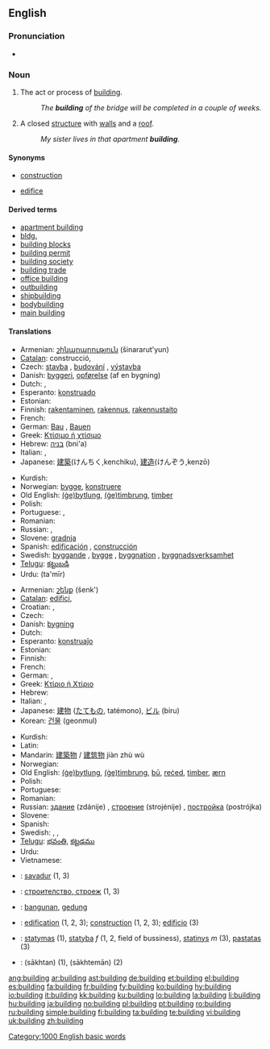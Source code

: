 ==English==
{{wikipedia}}

===Pronunciation===
* {{audio|en-us-building.ogg|Audio (US)}}
*: {{rhymes|ɪldɪŋ}}

===Noun===
{{en-noun}}

# {{uncountable}} The act or process of [[build]]ing.
#: ''The '''building''' of the bridge will be completed in a couple of weeks.''
# A closed [[structure]] with [[wall]]s and a [[roof]].
#: ''My sister lives in that apartment '''building'''.''

====Synonyms====
* {{i-c|act or process of building}} [[construction]]
* {{i-c|closed structure with walls and a roof}} [[edifice]]

====Derived terms====
* [[apartment building]]
* [[bldg.]]
* [[building blocks]]
* [[building permit]]
* [[building society]]
* [[building trade]]
* [[office building]]
* [[outbuilding]]
* [[shipbuilding]]
* [[bodybuilding]]
* [[main building]]

====Translations====
{{trans-top|act or process of building}}
* Armenian: [[շինարարություն]] (šinararut'yun)
* [[Catalan]]: construcció, {{f}}
* Czech: [[stavba]] {{f}}, [[budování]] {{n}}, [[výstavba]] {{f}}
* Danish: [[byggeri]], [[opførelse]] (af en bygning)
* Dutch: {{t+|nl|bouwen|n}}, {{t+|nl|bouw|m}}
* Esperanto: [[konstruado]]
* Estonian: {{t|et|ehitama}}
* Finnish: [[rakentaminen]], [[rakennus]], [[rakennustaito]]
* French: {{t+|fr|construction|f}}
* German: [[Bau]] {{m}}, [[Bauen]] {{n}}
* Greek: [[Κτίσιμο ή χτίσιμο]] {{n}}
* Hebrew: [[בניה]] (bni'a) {{f}}
* Italian: {{t+|it|costruzione|f}}, {{t-|it|edificazione|f}}
* Japanese: [[建築]](けんちく,kenchiku), [[建造]](けんぞう,kenzō)
{{trans-mid}}
* Kurdish: {{KUchar|[[بیناکردن]]}}
* Norwegian: [[bygge]], [[konstruere]]
* Old English: [[bytlung|(ġe)bytlung]], [[timbrung|(ġe)timbrung]], [[timber]]
* Polish: {{t+|pl|budować|alt=budowanie}}
* Portuguese: {{t+|pt|construção|f}}, {{t+|pt|edificação|f}}
* Romanian: {{t-|ro|clădire|f}}
* Russian: {{t+|ru|строительство|n|tr=stroítelstvo|sc=Cyrl}}, {{t+|ru|постройка|f|tr=postrójka|sc=Cyrl}}
* Slovene: [[gradnja]] {{f}}
* Spanish: [[edificación]] {{f}}, [[construcción]] {{f}}
* Swedish: [[byggande]] {{n}}, [[bygge]] {{n}}, [[byggnation]] {{c}}, [[byggnadsverksamhet]] {{c}}
* [[Telugu]]: [[కట్టుబడి]]
* Urdu: {{ur-Arab|[[تعمیر]]}} (ta'mīr) {{f}}
{{trans-bottom}}

{{trans-top|closed structure with walls and a roof}}
* Armenian: [[շենք]] (šenk')
* [[Catalan]]: [[edifici]], {{m}}
* Croatian: {{t|hr|zgrada|f}}, {{t|hr|zdanje|n}}
* Czech: {{t-|cs|budova|f}}
* Danish: [[bygning]]
* Dutch: {{t+|nl|gebouw|n}}
* Esperanto: [[konstruaĵo]]
* Estonian: {{t-|et|hoone}}
* Finnish: {{t+|fi|rakennus}}
* French: {{t+|fr|bâtiment|m}}
* German: {{t+|de|Gebäude|n}}, {{t+|de|Bau|m}}
* Greek: [[Κτίριο ή Χτίριο]] {{n}}
* Hebrew: {{t+|he|בניין|m|tr=binyan|sc=Hebr}}
* Italian: {{t+|it|edificio|m}}, {{t+|it|palazzo|m}}
* Japanese: [[建物]] ([[たてもの]], tatémono), [[ビル]] (biru)
* Korean: [[건물]] (geonmul)
{{trans-mid}}
* Kurdish: {{t+|ku|بینا|sc=KUchar}}
* Latin: {{t+|la|aedificium|n}}
* Mandarin: [[建築物]] / [[建筑物]] jiàn zhù wù
* Norwegian: {{t+|no|bygning}}
* Old English: [[bytlung|(ġe)bytlung]], [[timbrung|(ġe)timbrung]], [[bu|bū]], [[reced|reċed]], [[timber]], [[ærn]]
* Polish: {{t+|pl|budynek|m}}
* Portuguese: {{t+|pt|edifício|m}}
* Romanian: {{t-|ro|clădire|f}}
* Russian: [[здание]] (zdánije) {{n}}, [[строение]] (strojénije) {{n}}, [[постройка]] (postrójka) {{f}}
* Slovene: {{t+|sl|zgradba|f}}
* Spanish: {{t+|es|edificio|m}}
* Swedish: {{t-|sv|bygge|n}}, {{t+|sv|byggnad|c}}, {{t+|sv|hus|n}}
* [[Telugu]]: [[భవంతి]], [[కట్టడము]]
* Urdu: {{t-|ur|عمارت|f|tr='imārat|sc=ur-Arab|xs=Urdu}}
* Vietnamese: {{t+|vi|toà nhà|xs=Vietnamese}}
{{trans-bottom}}

{{checktrans-top}}
* {{ttbc|Breton}}: [[savadur]] {{m}} (1, 3)
* {{ttbc|Bulgarian}}: [[строителство, строеж]] {{m}} (1, 3)
* {{ttbc|Indonesian}}: [[bangun|bangunan]], [[gedung]]
* {{ttbc|Interlingua}}: [[edification]] (1, 2, 3); [[construction]] (1, 2, 3); [[edificio]] (3)
* {{ttbc|Lithuanian}}: [[statymas]] {{m}} (1), [[statyba]] ''f'' (1, 2, field of bussiness), [[statinys]] ''m'' (3), [[pastatas]] {{m}} (3)
* {{ttbc|Persian}}: {{fa-Arab|[[ساختن]]}} (sākhtan) (1), {{fa-Arab|[[ساختمان]]}} (sākhtemān) (2)
{{trans-bottom}}

[[Category:1000 English basic words]]

[[ang:building]]
[[ar:building]]
[[ast:building]]
[[de:building]]
[[et:building]]
[[el:building]]
[[es:building]]
[[fa:building]]
[[fr:building]]
[[fy:building]]
[[ko:building]]
[[hy:building]]
[[io:building]]
[[it:building]]
[[kk:building]]
[[ku:building]]
[[lo:building]]
[[la:building]]
[[li:building]]
[[hu:building]]
[[ja:building]]
[[no:building]]
[[pl:building]]
[[pt:building]]
[[ro:building]]
[[ru:building]]
[[simple:building]]
[[fi:building]]
[[ta:building]]
[[te:building]]
[[vi:building]]
[[uk:building]]
[[zh:building]]